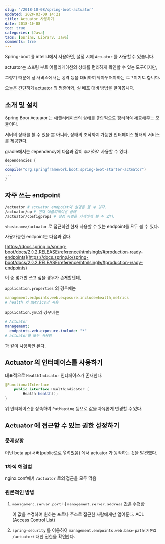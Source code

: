 ```yaml
---
slug: "/2018-10-08/spring-boot-actuator"
updated: 2020-03-09 14:21
title: Actuator 사용하기
date: 2018-10-08
toc: true
categories: [Java]
tags: [Spring, Library, Java]
comments: true
---
```


Spring-boot 를 intelliJ에서 사용하면, 설정 시에 `Actuator` 를 사용할 수 있습니다. 

actuator는 스프링 부트 어플리케이션의 상태를 편리하게 확인할 수 있는 도구이지만, 

그렇기 때문에 실 서비스에서는 공격 등을 대비하여 막아두어야하는 도구이기도 합니다. 

오늘은 간단하게 actuator 의 명령어와, 실 배포 대비 방법을 알아봅니다.

## 소개 및 설치

Spring Boot Actuator 는 애플리케이션의 상태를 종합적으로 정리하여 제공해주는 모듈이다. 

서버의 상태를 볼 수 있을 뿐 아니라, 상태의 조작까지 가능한 인터페이스 형태의 서비스를 제공한다.

gradle에서는 dependency에 다음과 같이 추가하여 사용할 수 있다.
```groovy
dependencies {
...
compile("org.springframework.boot:spring-boot-starter-actuator")
...
}
```
    

## 자주 쓰는 endpoint

```bash
/actuator # actuator endpoint와 설명을 볼 수 있다.
/actuator/up # 현재 애플리케이션 상태 
/actuator/configprops # 설정 파일을 자세하게 볼 수 있다.
```

`<hostname>/actuator` 로 접근하면 현재 사용할 수 있는 endpoint를 모두 볼 수 있다. 

사용가능한 endpoint는 다음과 같다. 

[https://docs.spring.io/spring-boot/docs/2.0.2.RELEASE/reference/htmlsingle/#production-ready-endpoints](https://docs.spring.io/spring-boot/docs/2.0.2.RELEASE/reference/htmlsingle/#production-ready-endpoints)

이 중 몇개만 쓰고 싶을 경우가 존재할텐데, 

`application.properties` 의 경우에는 

```yaml
management.endpoints.web.exposure.include=health,metrics
# health 와 metrics만 사용
```
   
`application.yml`의 경우에는 
```yaml
# Actuator
management:
  endpoints.web.exposure.include: "*"
# actuator를 모두 사용함
```
    

과 같이 사용하면 된다.

## Actuator 의 인터페이스를 사용하기

대표적으로 `HealthIndicator` 인터페이스가 존재한다.
```java
@FunctionalInterface
    public interface HealthIndicator {
        Health health();
}
```

위 인터페이스를 상속하여 `PutMapping` 등으로 값을 자유롭게 변경할 수 있다.

## Actuator 에 접근할 수 있는 권한 설정하기

### 문제상황

이번 beta api 서버(public으로 열려있음) 에서 actuator 가 동작하는 것을 발견했다. 

### 1차적 해결법

nginx.conf에서 `/actuator` 로의 접근을 모두 막음 

### 원론적인 방법

1. `management.server.port` 나 `management.server.address` 값을 수정함

    이 값을 수정하여 원하는 포트나 주소로 접근한 사람에게만 열어둔다. ACL (Access Control List) 

2. `spring-security` 를 이용하여 `management.endpoints.web.base-path(기본값 /actuator)` 대한 권한을 확인한다.
